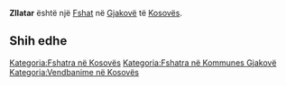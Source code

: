 {{Fshat në Kosovës
 | Emri                = Zllatar
| sqi_N_name = Zllatar
| sqi_N_FULL_NAME_RO = Zllatar
| sqi_N_FULL_NAME_ND_RO = Zllatar
| sqi_N_SORT_NAME_RG = ZLLATAR
| sqi_N_FULL_NAME_RG = Zllatar
| sqi_N_FULL_NAME_ND_RG = Zllatar
| srp_N_name = Zlatare
| srp_N_FULL_NAME_RO = Zlatare
| srp_N_FULL_NAME_ND_RO = Zlatare
| srp_N_SORT_NAME_RG = ZLATARE
| srp_N_FULL_NAME_RG = Zlatare
| srp_N_FULL_NAME_ND_RG = Zlatare
| srp_NS_name = Златаре
| srp_NS_FULL_NAME_RO = Златаре
| srp_NS_FULL_NAME_ND_RO = Златаре
| srp_NS_SORT_NAME_RG = ЗЛАТАРЕ
| srp_NS_FULL_NAME_RG = Златаре
| srp_NS_FULL_NAME_ND_RG = Златаре

 | Emri (Rasa dhanore) = 
 | Figura              = 
 | Shteti              = Kosovo
 | Komuna              = Gjakovë
 | Kodi postar         = 
 | Sipërfaqja          = 

 | Popullsia           = 

 | Regj. i popullsisë  = 
 | Dend. e popullsisë  = 
 | Faqja zyrtare       = 
 <!--- Koordinatat ----> 
 | Gjerësia            = 42.400278
 | Gjatësia            = 21.2875
 | Lartësia            = 
}}
'''Zllatar''' është një [[Fshat]] në [[Gjakovë]] të [[Kosovës]].

<!-- == Gjeografia == -->
<!-- == Historia == -->
<!-- == Demografia == -->
== Shih edhe ==
{{Komuna Gjakovë}}
{{Kosovo-Administrata-Cung}}

[[Kategoria:Fshatra në Kosovës]]
[[Kategoria:Fshatra në Kommunes Gjakovë]]
[[Kategoria:Vendbanime në Kosovës]]